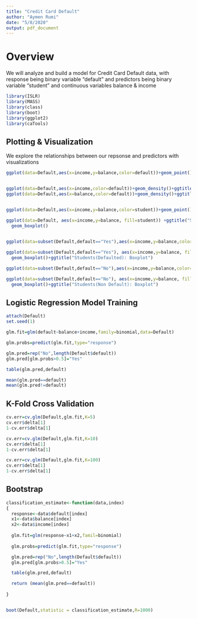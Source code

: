 ```yaml
---
title: "Credit Card Default"
author: "Aymen Rumi"
date: "5/8/2020"
output: pdf_document
---
```



# Overview

We will analyze and build a model for Credit Card Default data, with response being binary variable "default" and predictors being binary variable "student" and continuous variables balance & income


```r
library(ISLR)
library(MASS)
library(class)
library(boot)
library(ggplot2)
library(caTools)
```

## Plotting & Visualization

We explore the relationships between our repsonse and predictors with visualizations


```r
ggplot(data=Default,aes(x=income,y=balance,color=default))+geom_point()+stat_ellipse()+ggtitle("Credit Card Defaults: Scatterplot")


ggplot(data=Default,aes(x=income,color=default))+geom_density()+ggtitle("Credit Card Defaults:Income Distribution")
ggplot(data=Default,aes(x=balance,color=default))+geom_density()+ggtitle("Credit Card Defaults:Balance Distribution")


ggplot(data=Default,aes(x=income,y=balance,color=student))+geom_point()+ggtitle("Students: Scatterplot")

ggplot(data=Default, aes(x=income,y=balance, fill=student)) +ggtitle("Students: Boxplot")+
  geom_boxplot()


ggplot(data=subset(Default,default=="Yes"),aes(x=income,y=balance,color=student))+geom_point()+ggtitle("Students(Defaulted): Scatterplot")
  
ggplot(data=subset(Default,default=="Yes"), aes(x=income,y=balance, fill=student)) +
  geom_boxplot()+ggtitle("Students(Defaulted): Boxplot")

ggplot(data=subset(Default,default=="No"),aes(x=income,y=balance,color=student))+geom_point()+ggtitle("Students(Non Default): Scatterplot")

ggplot(data=subset(Default,default=="No"), aes(x=income,y=balance, fill=student)) +
  geom_boxplot()+ggtitle("Students(Non Default): Boxplot")

```

## Logistic Regression Model Training

```r
attach(Default)
set.seed(1)

glm.fit=glm(default~balance+income,family=binomial,data=Default)

glm.probs=predict(glm.fit,type="response")

glm.pred=rep("No",length(Default$default))
glm.pred[glm.probs>0.5]="Yes"

table(glm.pred,default)

mean(glm.pred==default)
mean(glm.pred!=default)

```

## K-Fold Cross Validation

```r
cv.err=cv.glm(Default,glm.fit,K=5)
cv.err$delta[1]
1-cv.err$delta[1]

cv.err=cv.glm(Default,glm.fit,K=10)
cv.err$delta[1]
1-cv.err$delta[1]

cv.err=cv.glm(Default,glm.fit,K=100)
cv.err$delta[1]
1-cv.err$delta[1]
```

## Bootstrap

```r
classification_estimate<-function(data,index)
{
  response<-data$default[index]
  x1<-data$balance[index]
  x2<-data$income[index]
  
  glm.fit=glm(response~x1+x2,famil=binomial)
  
  glm.probs=predict(glm.fit,type="response")

  glm.pred=rep("No",length(Default$default))
  glm.pred[glm.probs>0.5]="Yes"

  table(glm.pred,default)

  return (mean(glm.pred==default))
  
}


boot(Default,statistic = classification_estimate,R=1000)

```
